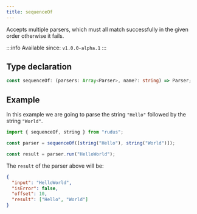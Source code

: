 ```yaml
---
title: sequenceOf
---
```


Accepts multiple parsers, which must all match successfully in the given order otherwise it fails.

:::info
Available since: `v1.0.0-alpha.1`
:::

## Type declaration

```ts
const sequenceOf: (parsers: Array<Parser>, name?: string) => Parser;
```

## Example

In this example we are going to parse the string `"Hello"` followed by the string `"World"`.

```ts
import { sequenceOf, string } from "rudus";

const parser = sequenceOf([string("Hello"), string("World")]);

const result = parser.run("HelloWorld");
```

The `result` of the parser above will be:

```json
{
  "input": "HelloWorld",
  "isError": false,
  "offset": 10,
  "result": ["Hello", "World"]
}
```
